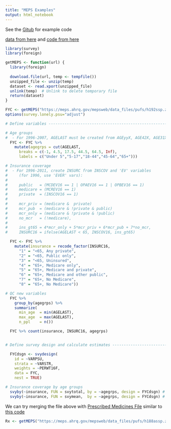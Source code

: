 ```yaml
---
title: "MEPS Examples"
output: html_notebook
---
```


See the [Gitub](https://github.com/HHS-AHRQ/MEPS/tree/master/R) for example code

[data from here](https://meps.ahrq.gov/mepsweb/data_stats/download_data_files_detail.jsp?cboPufNumber=HC-192) and [code from here](https://github.com/HHS-AHRQ/MEPS/blob/master/R/summary_tables_examples/ins1_age.R)

```r
library(survey)
library(foreign)

getMEPS <- function(url) {
  library(foreign)
  
  download.file(url, temp <- tempfile())
  unzipped_file <- unzip(temp)
  dataset <- read.xport(unzipped_file)
  unlink(temp)  # Unlink to delete temporary file
  return(dataset)
}
```

```r
FYC <- getMEPS("https://meps.ahrq.gov/mepsweb/data_files/pufs/h192ssp.zip")
options(survey.lonely.psu="adjust")
```

```r
# Define variables ------------------------------------------------------------

# Age groups
#  - For 1996-2007, AGELAST must be created from AGEyyX, AGE42X, AGE31X
  FYC <- FYC %>%
    mutate(agegrps = cut(AGELAST,
      breaks = c(-1, 4.5, 17.5, 44.5, 64.5, Inf),
      labels = c("Under 5","5-17","18-44","45-64","65+")))

# Insurance coverage
#  - For 1996-2011, create INSURC from INSCOV and 'EV' variables
#     (for 1996, use 'EVER' vars):
#
#     public   = (MCDEV16 == 1 | OPAEV16 == 1 | OPBEV16 == 1)
#     medicare = (MCREV16 == 1)
#     private  = (INSCOV16 == 1)
#
#     mcr_priv = (medicare &  private)
#     mcr_pub  = (medicare & !private & public)
#     mcr_only = (medicare & !private & !public)
#     no_mcr   = (!medicare),
#
#     ins_gt65 = 4*mcr_only + 5*mcr_priv + 6*mcr_pub + 7*no_mcr,
#     INSURC16 = ifelse(AGELAST < 65, INSCOV16, ins_gt65)

  FYC <- FYC %>%
    mutate(insurance = recode_factor(INSURC16,
      "1" = "<65, Any private",
      "2" = "<65, Public only",
      "3" = "<65, Uninsured",
      "4" = "65+, Medicare only",
      "5" = "65+, Medicare and private",
      "6" = "65+, Medicare and other public",
      "7" = "65+, No Medicare",
      "8" = "65+, No Medicare"))

# QC new variables
  FYC %>%
    group_by(agegrps) %>%
    summarize(
      min_age  = min(AGELAST),
      max_age  = max(AGELAST),
      n_ppl    = n())

  FYC %>% count(insurance, INSURC16, agegrps)


# Define survey design and calculate estimates --------------------------------

  FYCdsgn <- svydesign(
    id = ~VARPSU,
    strata = ~VARSTR,
    weights = ~PERWT16F,
    data = FYC,
    nest = TRUE)

# Insurance coverage by age groups
  svyby(~insurance, FUN = svytotal, by = ~agegrps, design = FYCdsgn) # number
  svyby(~insurance, FUN = svymean,  by = ~agegrps, design = FYCdsgn) # percent
```


We can try merging the file above with [Prescribed Medicines File](https://meps.ahrq.gov/mepsweb/data_stats/download_data_files_detail.jsp?cboPufNumber=HC-188A) similar to [this code](https://github.com/HHS-AHRQ/MEPS/blob/master/R/workshop_exercises/exercise_2.R)


```r
Rx <- getMEPS("https://meps.ahrq.gov/mepsweb/data_files/pufs/h188assp.zip")
```

```r

```





